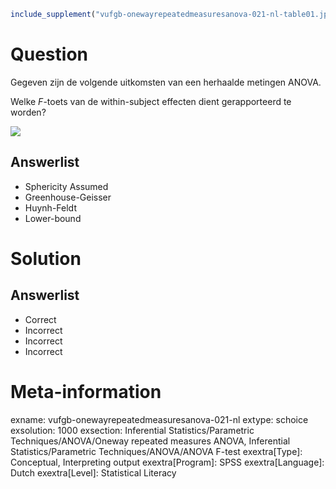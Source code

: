```{r, echo = FALSE, results = "hide"}
include_supplement("vufgb-onewayrepeatedmeasuresanova-021-nl-table01.jpg", recursive = TRUE)
```

Question
========

Gegeven zijn de volgende uitkomsten van een herhaalde metingen ANOVA. 

Welke *F*-toets van de within-subject effecten dient gerapporteerd te worden?

![](vufgb-onewayrepeatedmeasuresanova-021-nl-table01.jpg)
  
Answerlist
----------
* Sphericity Assumed
* Greenhouse-Geisser
* Huynh-Feldt
* Lower-bound

Solution
========

Answerlist
----------
* Correct
* Incorrect
* Incorrect
* Incorrect

Meta-information
================
exname: vufgb-onewayrepeatedmeasuresanova-021-nl
extype: schoice
exsolution: 1000
exsection: Inferential Statistics/Parametric Techniques/ANOVA/Oneway repeated measures ANOVA, Inferential Statistics/Parametric Techniques/ANOVA/ANOVA F-test
exextra[Type]: Conceptual, Interpreting output
exextra[Program]: SPSS
exextra[Language]: Dutch
exextra[Level]: Statistical Literacy
